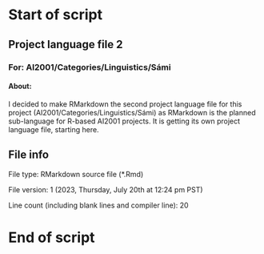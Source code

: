 # Start of script

## Project language file 2

### For: AI2001/Categories/Linguistics/Sámi

#### About:

I decided to make RMarkdown the second project language file for this project (AI2001/Categories/Linguistics/Sámi) as RMarkdown is the planned sub-language for R-based AI2001 projects. It is getting its own project language file, starting here.

## File info

File type: RMarkdown source file (*.Rmd)

File version: 1 (2023, Thursday, July 20th at 12:24 pm PST)

Line count (including blank lines and compiler line): 20

# End of script
